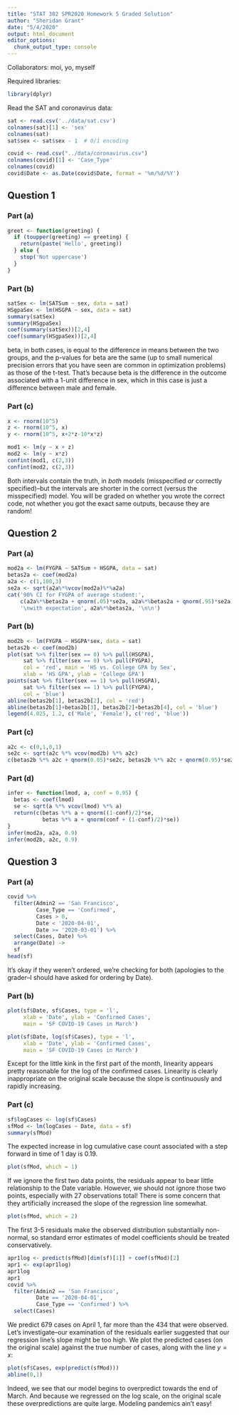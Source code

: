 ```yaml
---
title: "STAT 302 SPR2020 Homework 5 Graded Solution"
author: "Sheridan Grant"
date: "5/4/2020"
output: html_document
editor_options: 
  chunk_output_type: console
---
```

Collaborators: moi, yo, myself

Required libraries:
```r
library(dplyr)
```

Read the SAT and coronavirus data:
```r
sat <- read.csv('../data/sat.csv')
colnames(sat)[1] <- 'sex'
colnames(sat)
sat$sex <- sat$sex - 1  # 0/1 encoding

covid <- read.csv("../data/coronavirus.csv")
colnames(covid)[1] <- 'Case_Type'
colnames(covid)
covid$Date <- as.Date(covid$Date, format = '%m/%d/%Y')
```

## Question 1

### Part (a)
```r
greet <- function(greeting) {
  if (toupper(greeting) == greeting) {
    return(paste('Hello', greeting))
  } else {
    stop('Not uppercase')
  }
}
```

### Part (b)

```r
satSex <- lm(SATSum ~ sex, data = sat)
HSgpaSex <- lm(HSGPA ~ sex, data = sat)
summary(satSex)
summary(HSgpaSex)
coef(summary(satSex))[2,4]
coef(summary(HSgpaSex))[2,4]
```
beta, in both cases, is equal to the difference in means between the two groups, and the p-values for beta are the same (up to small numerical precision errors that you have seen are common in optimization problems) as those of the t-test. That's because beta is the difference in the outcome associated with a 1-unit difference in sex, which in this case is just a difference between male and female.

### Part (c)

```r
x <- rnorm(10^5)
z <- rnorm(10^5, x)
y <- rnorm(10^5, x+2*z-10*x*z)

mod1 <- lm(y ~ x + z)
mod2 <- lm(y ~ x*z)
confint(mod1, c(2,3))
confint(mod2, c(2,3))
```
Both intervals contain the truth, in *both* models (misspecified *or* correctly specified)--but the intervals are shorter in the correct (versus the misspecified) model. You will be graded on whether you wrote the correct code, not whether you got the exact same outputs, because they are random!

## Question 2

### Part (a)

```r
mod2a <- lm(FYGPA ~ SATSum + HSGPA, data = sat)
betas2a <- coef(mod2a)
a2a <- c(1,100,3)
se2a <- sqrt(a2a%*%vcov(mod2a)%*%a2a)
cat('90% CI for FYGPA of average student:',
    c(a2a%*%betas2a + qnorm(.05)*se2a, a2a%*%betas2a + qnorm(.95)*se2a),
    '\nwith expectation', a2a%*%betas2a, '\n\n')
```

### Part (b)

```r
mod2b <- lm(FYGPA ~ HSGPA*sex, data = sat)
betas2b <- coef(mod2b)
plot(sat %>% filter(sex == 0) %>% pull(HSGPA),
     sat %>% filter(sex == 0) %>% pull(FYGPA),
     col = 'red', main = 'HS vs. College GPA by Sex',
     xlab = 'HS GPA', ylab = 'College GPA')
points(sat %>% filter(sex == 1) %>% pull(HSGPA),
     sat %>% filter(sex == 1) %>% pull(FYGPA),
     col = 'blue')
abline(betas2b[1], betas2b[2], col = 'red')
abline(betas2b[1]+betas2b[3], betas2b[2]+betas2b[4], col = 'blue')
legend(4.025, 1.2, c('Male', 'Female'), c('red', 'blue'))
```

### Part (c)

```r
a2c <- c(0,1,0,1)
se2c <- sqrt(a2c %*% vcov(mod2b) %*% a2c)
c(betas2b %*% a2c + qnorm(0.05)*se2c, betas2b %*% a2c + qnorm(0.95)*se2c)
```

### Part (d)

```r
infer <- function(lmod, a, conf = 0.95) {
  betas <- coef(lmod)
  se <- sqrt(a %*% vcov(lmod) %*% a)
  return(c(betas %*% a + qnorm((1-conf)/2)*se,
           betas %*% a + qnorm(conf + (1-conf)/2)*se))
}
infer(mod2a, a2a, 0.9)
infer(mod2b, a2c, 0.9)
```

## Question 3

### Part (a)

```r
covid %>%
  filter(Admin2 == 'San Francisco',
         Case_Type == 'Confirmed',
         Cases > 0,
         Date < '2020-04-01',
         Date >= '2020-03-01') %>%
  select(Cases, Date) %>%
  arrange(Date) ->
  sf
head(sf)
```

It's okay if they weren't ordered, we're checking for both (apologies to the grader--I should have asked for ordering by Date).

### Part (b)

```r
plot(sf$Date, sf$Cases, type = 'l',
     xlab = 'Date', ylab = 'Confirmed Cases',
     main = 'SF COVID-19 Cases in March')

plot(sf$Date, log(sf$Cases), type = 'l',
     xlab = 'Date', ylab = 'Confirmed Cases',
     main = 'SF COVID-19 Cases in March')
```

Except for the little kink in the first part of the month, linearity appears pretty reasonable for the log of the confirmed cases. Linearity is clearly inappropriate on the original scale because the slope is continuously and rapidly increasing.

### Part (c)

```r
sf$logCases <- log(sf$Cases)
sfMod <- lm(logCases ~ Date, data = sf)
summary(sfMod)
```

The expected increase in log cumulative case count associated with a step forward in time of 1 day is 0.19.
```r
plot(sfMod, which = 1)
```

If we ignore the first two data points, the residuals appear to bear little relationship to the Date variable. However, we should not ignore those two points, especially with 27 observations total! There is some concern that they artificially increased the slope of the regression line somewhat.
```r
plot(sfMod, which = 2)
```

The first 3-5 residuals make the observed distribution substantially non-normal, so standard error estimates of model coefficients should be treated conservatively.
```r
apr1log <- predict(sfMod)[dim(sf)[1]] + coef(sfMod)[2]
apr1 <- exp(apr1log)
apr1log
apr1
covid %>% 
  filter(Admin2 == 'San Francisco',
         Date == '2020-04-01',
         Case_Type == 'Confirmed') %>%
  select(Cases)
```

We predict 679 cases on April 1, far more than the 434 that were observed. Let's investigate--our examination of the residuals earlier suggested that our regression line's slope might be too high. We plot the predicted cases (on the original scale) against the true number of cases, along with the line $y=x$:
```r
plot(sf$Cases, exp(predict(sfMod)))
abline(0,1)
```

Indeed, we see that our model begins to overpredict towards the end of March. And because we regressed on the log scale, on the original scale these overpredictions are quite large. Modeling pandemics ain't easy!